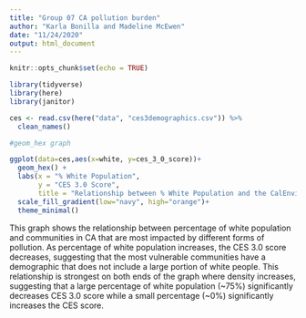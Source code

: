 ```yaml
---
title: "Group 07 CA pollution burden"
author: "Karla Bonilla and Madeline McEwen"
date: "11/24/2020"
output: html_document
---
```


```r
knitr::opts_chunk$set(echo = TRUE)
```

```r
library(tidyverse)
library(here)
library(janitor)
```

```r
ces <- read.csv(here("data", "ces3demographics.csv")) %>%
  clean_names()

```

```r
#geom_hex graph

ggplot(data=ces,aes(x=white, y=ces_3_0_score))+
  geom_hex() +
  labs(x = "% White Population",
       y = "CES 3.0 Score", 
       title = "Relationship between % White Population and the CalEnviroScreen 3.0 score in California")+
  scale_fill_gradient(low="navy", high="orange")+
  theme_minimal()
```

This graph shows the relationship between percentage of white population and communities in CA that are most impacted by different forms of pollution. As percentage of white population increases, the CES 3.0 score decreases, suggesting that the most vulnerable communities have a demographic that does not include a large portion of white people. This relationship is strongest on both ends of the graph where density increases, suggesting that a large percentage of white population (~75%) significantly decreases CES 3.0 score while a small percentage (~0%) significantly increases the CES score. 





